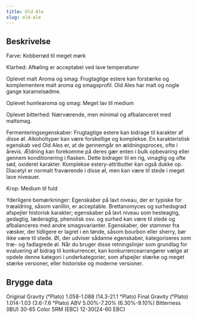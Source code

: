 ```yaml
---
title: Old Ale
slug: old-ale
---
```


## Beskrivelse
Farve: Kobberrød til meget mørk

Klarhed: Afkøling er acceptabel ved lave temperaturer

Oplevet malt Aroma og smag: Frugtagtige estere kan forstærke og komplementere malt aroma og smagsprofil. Old Ales har malt og nogle gange karamelsødme.

Oplevet humlearoma og smag: Meget lav til medium

Oplevet bitterhed: Nærværende, men minimal og afbalanceret med maltsmag.

Fermenteringsegenskaber: Frugtagtige estere kan bidrage til karakter af disse øl. Alkoholtyper kan være forskellige og komplekse. En karakteristisk egenskab ved Old Ales er, at de gennemgår en ældningsproces, ofte i årevis. Ældning kan forekomme på deres gær enten i bulk opbevaring eller gennem konditionering i flasken. Dette bidrager til en rig, vinagtig og ofte sød, oxideret karakter. Komplekse estery-attributter kan også dukke op. Diacetyl er normalt fraværende i disse øl, men kan være til stede i meget lave niveauer.

Krop: Medium til fuld

Yderligere bemærkninger: Egenskaber på lavt niveau, der er typiske for træaldring, såsom vanillin, er acceptable. Brettanomyces og surhedsgrad afspejler historisk karakter; egenskaber på lavt niveau som hesteagtig, gedagtig, læderagtig, phenolisk osv. og surhed kan være til stede og afbalanceres med andre smagsvarianter. Egenskaber, der stammer fra væsker, der tidligere er lagret i en tønde, såsom bourbon eller sherry, bør ikke være til stede. Øl, der udviser sådanne egenskaber, kategoriseres som træ- og fadlagrede øl.						Når du bruger disse retningslinjer som grundlag for evaluering af bidrag til konkurrencer, kan konkurrencearrangører vælge at opdele denne kategori i underkategorier, som afspejler stærke og meget stærke versioner, eller historiske og moderne versioner.



## Brygge data
Original Gravity (°Plato) 1.058-1.088 (14.3-21.1 °Plato)
Final Gravity  (°Plato) 1.014-1.03 (3.6-7.6 °Plato)
ABV 5.00%-7.20% (6.30%-9.10%)
Bitterness (IBU) 30-65
Color SRM (EBC) 12-30(24-60 EBC)					

